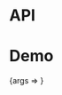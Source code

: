 
<Meta title="Packages/Loaders/Skeleton" component={Skeleton} />

# API

<ArgsTable />

# Demo

<Canvas>
  <Story
    name="Skeleton"
    args={{ count: 1 }}
    argTypes={{
      backgroundColor: { control: 'color', table: { category: 'Story' } },
      count: { control: { type: 'range', min: 1, max: 20 }, table: { category: 'Story' } },
      typescale: {
        control: 'radio',
        options: TYPE_SCALE_OPTIONS,
        table: { category: 'Story' }
      }
    }}
    parameters={{
      design: {
        allowFullscreen: true,
        type: 'figma',
        url: 'https://www.figma.com/file/6g87L4FdKZTA3knt3Rsfdx/Garden?node-id=1502%3A141'
      }
    }}
  >
    {args => <SkeletonStory {...args} />}
  </Story>
</Canvas>

